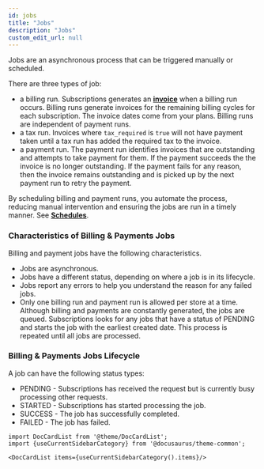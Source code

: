 ```yaml
---
id: jobs
title: "Jobs"
description: "Jobs"
custom_edit_url: null
---
```




Jobs are an asynchronous process that can be triggered manually or scheduled. 

There are three types of job:

- a billing run. Subscriptions generates an [**invoice**](#invoices) when a billing run occurs. Billing runs generate invoices for the remaining billing cycles for each subscription. The invoice dates come from your plans. Billing runs are independent of payment runs.
- a tax run. Invoices where `tax_required` is `true` will not have payment taken until a tax run has added the required tax to the invoice.
- a payment run. The payment run identifies invoices that are outstanding and attempts to take payment for them. If the payment succeeds the the invoice is no longer outstanding. If the payment fails for any reason, then the invoice remains outstanding and is picked up by the next payment run to retry the payment.

By scheduling billing and payment runs, you automate the process, reducing manual intervention and ensuring the jobs are run in a timely manner. See [**Schedules**](#tag/Schedules).

### Characteristics of Billing & Payments Jobs

Billing and payment jobs have the following characteristics.

- Jobs are asynchronous.
- Jobs have a different status, depending on where a job is in its lifecycle.
- Jobs report any errors to help you understand the reason for any failed jobs.
- Only one billing run and payment run is allowed per store at a time. Although billing and payments are constantly generated, the jobs are queued. Subscriptions looks for any jobs that have a status of PENDING and starts the job with the earliest created date. This process is repeated until all jobs are processed.

### Billing & Payments Jobs Lifecycle

A job can have the following status types:

- PENDING - Subscriptions has received the request but is currently busy processing other requests.
- STARTED - Subscriptions has started processing the job.
- SUCCESS - The job has successfully completed.
- FAILED - The job has failed.




```mdx-code-block
import DocCardList from '@theme/DocCardList';
import {useCurrentSidebarCategory} from '@docusaurus/theme-common';

<DocCardList items={useCurrentSidebarCategory().items}/>
```
      